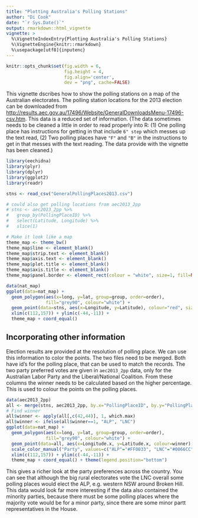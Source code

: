 ```yaml
---
title: "Plotting Australia's Polling Stations"
author: "Di Cook"
date: "`r Sys.Date()`"
output: rmarkdown::html_vignette
vignette: >
  %\VignetteIndexEntry{Plotting Australia's Polling Stations}
  %\VignetteEngine{knitr::rmarkdown}
  %\usepackage[utf8]{inputenc}
---
```


```r
knitr::opts_chunk$set(fig.width = 6,
                      fig.height = 4,
                      fig.align='center',
                      dev = "png", cache=FALSE)
```

This vignette dscribes how to show the polling stations on a map of the Australian electorates. The polling station locations for the 2013 election can be downloaded from [http://results.aec.gov.au/17496/Website/GeneralDownloadsMenu-17496-csv.htm](http://results.aec.gov.au/17496/Website/GeneralDownloadsMenu-17496-csv.htm). This data is a reduced set of information. (The data sometimes needs to be cleaned a little in order to read properly into R: (1) One polling place has instructions for getting in that include `6" step` which messes up the text read, (2) Two polling places have `"F"` and `"B"` in the instructions to get in that messes with the text reading. The data provide with the vignette has been cleaned.)

```r
library(eechidna)
library(plyr)
library(dplyr)
library(ggplot2)
library(readr)

stns <- read_csv("GeneralPollingPlaces2013.csv")

# could also get polling locations from aec2013_2pp
# stns <- aec2013_2pp %>% 
#   group_by(PollingPlaceID) %>% 
#   select(Latitude, Longitude) %>% 
#   slice(1)
```

```r
# Make it look like a map
theme_map <- theme_bw()
theme_map$line <- element_blank()
theme_map$strip.text <- element_blank()
theme_map$axis.text <- element_blank()
theme_map$plot.title <- element_blank()
theme_map$axis.title <- element_blank()
theme_map$panel.border <- element_rect(colour = "white", size=1, fill=NA)

data(nat_map)
ggplot(data=nat_map) +
  geom_polygon(aes(x=long, y=lat, group=group, order=order),
               fill="grey90", colour="white") + 
  geom_point(data=stns, aes(x=Longitude, y=Latitude), colour="red", size=1, alpha=0.3) +
  xlim(c(112,157)) + ylim(c(-44,-11)) +
  theme_map + coord_equal() 
```

## Incorporating other information

Election results are provided at the resolution of polling place. We can use this information to color the points. The two files need to be merged. Both have id's for the polling place, that can be used to match the records. The two party preferred votes are given in `aec2013_2pp` data, only for the Australian Labor Party and the Liberal/National Coalition. From these columns the winner needs to be calculated based on the higher percentage. This is used to colour the points on the polling places. 

```r
data(aec2013_2pp)
all <- merge(stns, aec2013_2pp, by.x="PollingPlaceID", by.y="PollingPlaceID")
# Find winner
all$winner <- apply(all[,c(42,44)], 1, which.max)
all$winner <- ifelse(all$winner==1, "ALP", "LNC")
ggplot(data=nat_map) +
  geom_polygon(aes(x=long, y=lat, group=group, order=order),
               fill="grey90", colour="white") + 
  geom_point(data=all, aes(x=Longitude.x, y=Latitude.x, colour=winner), size=1, alpha=0.3) +
  scale_color_manual("Party", values=c("ALP"="#FF0033", "LNC"="#0066CC")) + 
  xlim(c(112,157)) + ylim(c(-44,-11)) +
  theme_map + coord_equal() + theme(legend.position="bottom")
```

This gives a richer look at the party preferences across the country. You can see that although the big rural electorates vote the LNC overall some polling places would elect the ALP, e.g. western NSW around Broken Hill. This data would look far more interesting if the data also contained the minority parties, because there must be some polling places where the majority vote would be for a minor party, since there are some minor partt representatives in the House.  